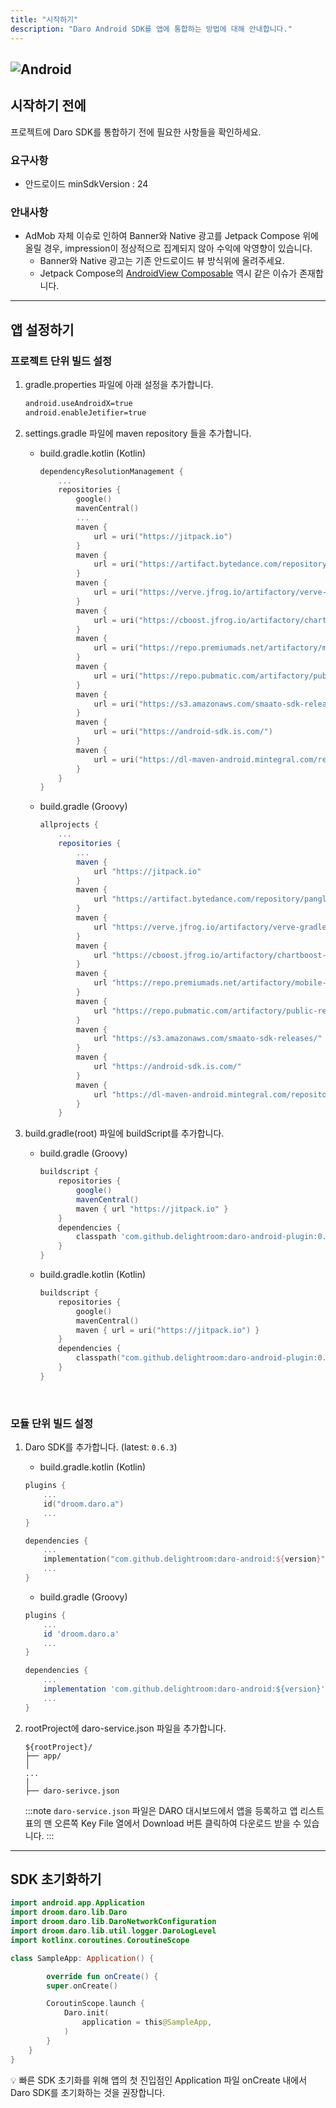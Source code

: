 ```yaml
---
title: "시작하기"
description: "Daro Android SDK를 앱에 통합하는 방법에 대해 안내합니다."
---
```


## ![Android](https://img.shields.io/badge/Daro_Android_SDK-v0.6.3-3DDC84?logo=android&logoColor=white)

## 시작하기 전에

프로젝트에 Daro SDK를 통합하기 전에 필요한 사항들을 확인하세요.

### 요구사항

- 안드로이드 minSdkVersion : 24

### 안내사항

- AdMob 자체 이슈로 인하여 Banner와 Native 광고를 Jetpack Compose 위에 올릴 경우, impression이 정상적으로 집계되지 않아 수익에 악영향이 있습니다.
  - Banner와 Native 광고는 기존 안드로이드 뷰 방식위에 올려주세요.
  - Jetpack Compose의 [AndroidView Composable](https://developer.android.com/reference/kotlin/androidx/compose/ui/viewinterop/package-summary?_gl=1*sfjhoo*_up*MQ..*_ga*MTc5NjYzMDU3Ni4xNzE1MjI4ODQy*_ga_6HH9YJMN9M*MTcxNTIyODg0MS4xLjAuMTcxNTIyODg0MS4wLjAuMA..#AndroidView\(kotlin.Function1,androidx.compose.ui.Modifier,kotlin.Function1\)) 역시 같은 이슈가 존재합니다.

---

## 앱 설정하기

### 프로젝트 단위 빌드 설정

1. gradle.properties 파일에 아래 설정을 추가합니다.

   ```xml
   android.useAndroidX=true
   android.enableJetifier=true
   ```
2. settings.gradle 파일에 maven repository 들을 추가합니다.
   - build.gradle.kotlin (Kotlin)

     ```kotlin
     dependencyResolutionManagement {
         ...
         repositories {
             google()
             mavenCentral()
             ...
             maven {
                 url = uri("https://jitpack.io")
             }
             maven {
                 url = uri("https://artifact.bytedance.com/repository/pangle")
             }
             maven {
                 url = uri("https://verve.jfrog.io/artifactory/verve-gradle-release")
             }
             maven {
                 url = uri("https://cboost.jfrog.io/artifactory/chartboost-ads/")
             }
             maven {
                 url = uri("https://repo.premiumads.net/artifactory/mobile-ads-sdk/")
             }
             maven {
                 url = uri("https://repo.pubmatic.com/artifactory/public-repos")
             }
             maven {
                 url = uri("https://s3.amazonaws.com/smaato-sdk-releases/")
             }
             maven {
                 url = uri("https://android-sdk.is.com/")
             }
             maven {
                 url = uri("https://dl-maven-android.mintegral.com/repository/mbridge_android_sdk_oversea")
             }
         }
     }
     ```
   - build.gradle (Groovy)

     ```groovy
     allprojects {
         ...
         repositories {
             ...
             maven {
                 url "https://jitpack.io"
             }
             maven {
                 url "https://artifact.bytedance.com/repository/pangle"
             }
             maven {
                 url "https://verve.jfrog.io/artifactory/verve-gradle-release"
             }
             maven {
                 url "https://cboost.jfrog.io/artifactory/chartboost-ads/"
             }
             maven {
                 url "https://repo.premiumads.net/artifactory/mobile-ads-sdk/"
             }
             maven {
                 url "https://repo.pubmatic.com/artifactory/public-repos"
             }
             maven {
                 url "https://s3.amazonaws.com/smaato-sdk-releases/"
             }
             maven {
                 url "https://android-sdk.is.com/"
             }
             maven {
                 url "https://dl-maven-android.mintegral.com/repository/mbridge_android_sdk_oversea"
             }
         }
     ```
3. build.gradle(root) 파일에 buildScript를 추가합니다.
   - build.gradle (Groovy)

     ```groovy
     buildscript {
         repositories {
             google()
             mavenCentral()
             maven { url "https://jitpack.io" }
         }
         dependencies {
             classpath 'com.github.delightroom:daro-android-plugin:0.3.0'
         }
     }
     ```
   - build.gradle.kotlin (Kotlin)

     ```kotlin
     buildscript {
         repositories {
             google()
             mavenCentral()
             maven { url = uri("https://jitpack.io") }
         }
         dependencies {
             classpath("com.github.delightroom:daro-android-plugin:0.3.0")
         }
     }
     ```

<br />

### 모듈 단위 빌드 설정

1. Daro SDK를 추가합니다. (latest: `0.6.3`)
   - build.gradle.kotlin (Kotlin)

   ```kotlin
   plugins {
       ...
       id("droom.daro.a")
       ...
   }
   
   dependencies {
       ...
       implementation("com.github.delightroom:daro-android:${version}")
       ...
   }
   ```
   - build.gradle (Groovy)

   ```groovy
   plugins {
       ...
       id 'droom.daro.a'
       ...
   }
   
   dependencies {
       ...
       implementation 'com.github.delightroom:daro-android:${version}'
       ...
   }
   ```
2. rootProject에 daro-service.json 파일을 추가합니다.

   ```
   ${rootProject}/
   ├── app/
   │
   ...
   │
   ├── daro-serivce.json
   
   ```

   :::note
   `daro-service.json` 파일은 DARO 대시보드에서 앱을 등록하고 앱 리스트 표의 맨 오른쪽 Key File 열에서 Download 버튼 클릭하여 다운로드 받을 수 있습니다.
   :::

---

## SDK 초기화하기

```kotlin
import android.app.Application
import droom.daro.lib.Daro
import droom.daro.lib.DaroNetworkConfiguration
import droom.daro.lib.util.logger.DaroLogLevel
import kotlinx.coroutines.CoroutineScope

class SampleApp: Application() {

        override fun onCreate() {
        super.onCreate()

        CoroutinScope.launch {
            Daro.init(
                application = this@SampleApp,
            )
        }
    }
}
```

💡 빠른 SDK 초기화를 위해 앱의 첫 진입점인 Application 파일 onCreate 내에서 Daro SDK를 초기화하는 것을 권장합니다.

<br />